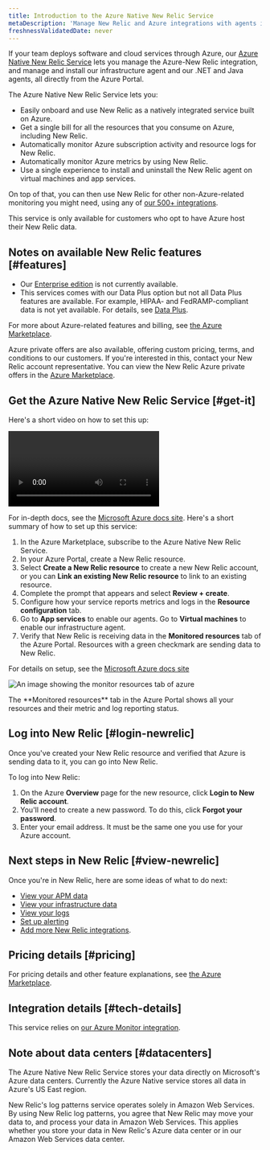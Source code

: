 ```yaml
---
title: Introduction to the Azure Native New Relic Service
metaDescription: 'Manage New Relic and Azure integrations with agents installed directly through the Azure Portal' 
freshnessValidatedDate: never
---
```


If your team deploys software and cloud services through Azure, our [Azure Native New Relic Service](https://azuremarketplace.microsoft.com/en-us/marketplace/apps/newrelicinc1635200720692.newrelic_liftr_payg) lets you manage the Azure-New Relic integration, and manage and install our infrastructure agent and our .NET and Java <InlinePopover type="apm"/> agents, all directly from the Azure Portal.

The Azure Native New Relic Service lets you:

* Easily onboard and use New Relic as a natively integrated service built on Azure.
* Get a single bill for all the resources that you consume on Azure, including New Relic.
* Automatically monitor Azure subscription activity and resource logs for New Relic.
* Automatically monitor Azure metrics by using New Relic.
* Use a single experience to install and uninstall the New Relic agent on virtual machines and app services.

On top of that, you can then use New Relic for other non-Azure-related monitoring you might need, using any of [our 500+ integrations](https://newrelic.com/instant-observability).

<Callout variant="important">
  This service is only available for customers who opt to have Azure host their New Relic data.
</Callout>

## Notes on available New Relic features [#features]

* Our [Enterprise edition](/docs/accounts/accounts-billing/new-relic-one-pricing-billing/new-relic-one-pricing-billing/#editions) is not currently available.
* This services comes with our Data Plus option but not all Data Plus features are available. For example, HIPAA- and FedRAMP-compliant data is not yet available. For details, see [Data Plus](/docs/accounts/accounts-billing/new-relic-one-pricing-billing/data-ingest-billing/#data-plus).

For more about Azure-related features and billing, see [the Azure Marketplace](https://azuremarketplace.microsoft.com/en-us/marketplace/apps/newrelicinc1635200720692.newrelic_liftr_payg).

Azure private offers are also available, offering custom pricing, terms, and conditions to our customers. If you're interested in this, contact your New Relic account representative. You can view the New Relic Azure private offers in the [Azure Marketplace](https://azuremarketplace.microsoft.com/en-us/marketplace/apps/newrelicinc-privateoffers.nr-privateoffers1?tab=Overview).

## Get the Azure Native New Relic Service [#get-it]

Here's a short video on how to set this up:

<Video
  id="48LHdqOMAsQ"
  type="youtube"
/>

For in-depth docs, see the [Microsoft Azure docs site](https://learn.microsoft.com/en-us/azure/partner-solutions/new-relic/new-relic-overview). Here's a short summary of how to set up this service:

1. In the Azure Marketplace, subscribe to the Azure Native New Relic Service.
2. In your Azure Portal, create a New Relic resource.
3. Select <DNT>**Create a New Relic resource**</DNT> to create a new New Relic account, or you can <DNT>**Link an existing New Relic resource**</DNT> to link to an existing resource.
4. Complete the prompt that appears and select <DNT>**Review + create**</DNT>.
5. Configure how your service reports metrics and logs in the <DNT>**Resource configuration**</DNT> tab.
6. Go to <DNT>**App services**</DNT> to enable our <InlinePopover type="apm"/> agents. Go to <DNT>**Virtual machines**</DNT> to enable our infrastructure agent.
7. Verify that New Relic is receiving data in the <DNT>**Monitored resources**</DNT> tab of the Azure Portal. Resources with a green checkmark are sending data to New Relic.

For details on setup, see the [Microsoft Azure docs site](https://learn.microsoft.com/en-us/azure/partner-solutions/new-relic/new-relic-overview)

<img
  title="monitor-resources"
  alt="An image showing the monitor resources tab of azure"
  src="/images/monitored-resources.webp"
/>

<figcaption>
  The <DNT>**Monitored resources**</DNT> tab in the Azure Portal shows all your resources and their metric and log reporting status.
</figcaption>

## Log into New Relic [#login-newrelic]

Once you've created your New Relic resource and verified that Azure is sending data to it, you can go into New Relic.

To log into New Relic:

1. On the Azure <DNT>**Overview**</DNT> page for the new resource, click <DNT>**Login to New Relic account**</DNT>.
2. You'll need to create a new password. To do this, click <DNT>**Forgot your password**</DNT>.
3. Enter your email address. It must be the same one you use for your Azure account.

## Next steps in New Relic [#view-newrelic]

Once you're in New Relic, here are some ideas of what to do next:

* [View your APM data](/docs/apm/apm-ui-pages/monitoring/apm-summary-page-view-transaction-apdex-usage-data)
* [View your infrastructure data](/docs/infrastructure/infrastructure-ui-pages/infra-hosts-ui-page)
* [View your logs](/docs/logs/ui-data/use-logs-ui)
* [Set up alerting](/docs/alerts-applied-intelligence/new-relic-alerts/get-started/your-first-nrql-condition)
* [Add more New Relic integrations](https://newrelic.com/instant-observability).

## Pricing details [#pricing]

For pricing details and other feature explanations, see [the Azure Marketplace](https://azuremarketplace.microsoft.com/en-us/marketplace/apps/newrelicinc1635200720692.newrelic_liftr_payg).

## Integration details [#tech-details]

This service relies on [our Azure Monitor integration](/docs/infrastructure/microsoft-azure-integrations/azure-integrations-list/azure-monitor).

## Note about data centers [#datacenters]

The Azure Native New Relic Service stores your data directly on Microsoft's Azure data centers. Currently the Azure Native service stores all data in Azure's US East region.

New Relic's log patterns service operates solely in Amazon Web Services. By using New Relic log patterns, you agree that New Relic may move your data to, and process your data in Amazon Web Services. This applies whether you store your data in New Relic's Azure data center or in our Amazon Web Services data center.
